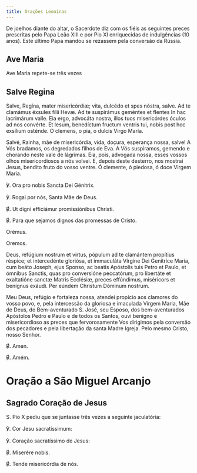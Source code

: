 ```yaml
---
title: Orações Leoninas
---
```


<aside>
  De joelhos diante do altar, o Sacerdote diz com os fiéis as seguintes preces
  prescritas pelo Papa Leão XIII e por Pio XI enriquecidas de indulgências (10
  anos). Este último Papa mandou se rezassem pela conversão da Rússia.
</aside>


## Ave Maria

<aside>Ave Maria repete-se três vezes</aside>

<AveMaria />

## Salve Regina

<div class="side-by-side not-content">

Salve, Regína, mater misericórdiæ; vita, dulcédo et spes nóstra, salve. Ad te clamámus éxsules fílii Hevæ. Ad te suspirámus geméntes et flentes In hac lacrimárum valle. Eia ergo, advocáta nostra, illos tuos misericórdes óculos ad nos convérte. Et Iesum, benedíctum fructum ventris tui, nobis post hoc exsílium osténde. O clemens, o pia, o dulcis Virgo María.

Salvé, Rainha, mãe de misericórdia, vida, doçura, esperança nossa, salve! A Vós bradamos, os degredados filhos de Eva. A Vós suspiramos, gemendo e chorando neste vale de lágrimas. Eia, pois, advogada nossa, esses vossos olhos misericordiosos a nós volvei. E, depois deste desterro, nos mostrai Jesus, bendito fruto do vosso ventre. Ó clemente, ó piedosa, ó doce Virgem Maria.

℣. Ora pro nobis Sancta Dei Génitrix.

℣. Rogai por nós, Santa Mãe de Deus.

<span class="text-red-500">℟.</span> Ut digni efficiámur promissiónibus Christi.

<span class="text-red-500">℟.</span> Para que sejamos dignos das promessas de Cristo.

<span class="text-red-500 text-center">Orémus.</span>

<span class="text-red-500 text-center">Oremos.</span>

Deus, refúgium nostrum et virtus, pópulum ad te clamántem propítius réspice; et intercedénte gloriósa, et immaculáta Vírgine Dei Genitríce María, cum beáto Joseph, ejus Sponso, ac beatis Apóstolis tuis Petro et Paulo, et ómnibus Sanctis, quas pro conversióne peccatórum, pro libertáte et exaltatióne sanctæ Matris Ecclésiæ, preces effúndimus, miséricors et benígnus exáudi. Per eúndem Christum Dóminum nostrum.

Meu Deus, refúgio e fortaleza nossa, atendei propício aos clamores do vosso povo, e, pela intercessão da gloriosa e imaculada Virgem Maria, Mãe de Deus, do Bem-aventurado S. José, seu Esposo, dos bem-aventurados Apóstolos Pedro e Paulo e de todos os Santos, ouvi benigno e misericordioso as preces que fervorosamente Vos dirigimos pela conversão dos pecadores e pela libertação da santa Madre Igreja. Pelo mesmo Cristo, nosso Senhor.

<span class="text-red-500">℟.</span> Amen.

<span class="text-red-500">℟.</span> Amém.

</div>


# Oração a São Miguel Arcanjo

<SaoMiguel />

## Sagrado Coração de Jesus

<aside>S. Pio X pediu que se juntasse três vezes a seguinte jaculatória:</aside>

<div class="side-by-side not-content">

℣. Cor Jesu sacratíssimum:

℣. Coração sacratíssimo de Jesus:

<span class="text-red-500">℟.</span> Miserére nobis.

<span class="text-red-500">℟.</span> Tende misericórdia de nós.

</div>
